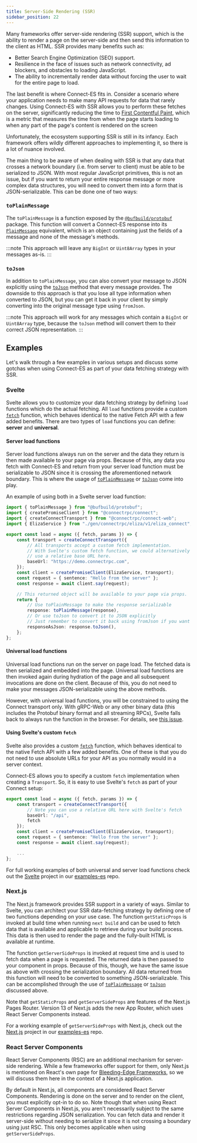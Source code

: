 ```yaml
---
title: Server-Side Rendering (SSR)
sidebar_position: 22
---
```


Many frameworks offer server-side rendering (SSR) support, which is the ability to render a page on the server-side and
then send this information to the client as HTML. SSR provides many benefits such as:

* Better Search Engine Optimization (SEO) support.
* Resilience in the face of issues such as network connectivity, ad blockers, and obstacles to loading JavaScript.
* The ability to incrementally render data without forcing the user to wait for the entire page to load.

The last benefit is where Connect-ES fits in. Consider a scenario where your application needs to make many API requests
for data that rarely changes. Using Connect-ES with SSR allows you to perform these fetches on the server, significantly
reducing the time to [First Contentful Paint](https://developer.mozilla.org/en-US/docs/Glossary/First_contentful_paint),
which is a metric that measures the time from when the page starts loading to when any part of the page's content is
rendered on the screen

Unfortunately, the ecosystem supporting SSR is still in its infancy. Each framework offers wildly different approaches
to implementing it, so there is a lot of nuance involved.

The main thing to be aware of when dealing with SSR is that any data that crosses a network boundary (i.e. from server
to client) must be able to be serialized to JSON. With most regular JavaScript primitives, this is not
an issue, but if you want to return your entire response message or more complex data structures, you will need to
convert them into a form that is JSON-serializable. This can be done one of two ways:

### `toPlainMessage`

The `toPlainMessage` is a function exposed by the [`@bufbuild/protobuf`](https://www.npmjs.com/package/@bufbuild/protobuf)
package. This function will convert a Connect-ES response into its [`PlainMessage`](https://github.com/bufbuild/protobuf-es/blob/main/docs/runtime_api.md#plainmessage) equivalent, which is an object containing just the fields of a message and none of the message's
methods.

:::note
This approach will leave any `BigInt` or `Uint8Array` types in your messages as-is.
:::

### `toJson`

In addition to `toPlainMessage`, you can also convert your message to JSON explicitly using the
[`toJson`](https://github.com/bufbuild/protobuf-es/blob/main/docs/runtime_api.md#json) method that every message provides. The downside to this approach
is that you lose all type information when converted to JSON, but you can get it back in your client by simply
converting into the original message type using `fromJson`.

:::note
This approach will work for any messages which contain a `BigInt` or `Uint8Array` type, because the `toJson` method will
convert them to their correct JSON representation.
:::

## Examples

Let's walk through a few examples in various setups and discuss some gotchas when using Connect-ES as part of your
data fetching strategy with SSR.

### Svelte

Svelte allows you to customize your data fetching strategy by defining `load` functions which do the actual fetching. All `load` functions provide a custom [`fetch`](https://kit.svelte.dev/docs/load#making-fetch-requests) function, which behaves identical to the native Fetch API with a few added benefits.
There are two types of `load` functions you can define: **server** and **universal**.

#### Server load functions

Server load functions always run on the server and the data they return is then made available to your page via
props. Because of this, any data you fetch with Connect-ES and return from your server load function must be
serializable to JSON since it is crossing the aforementioned network boundary. This is where the usage of [`toPlainMessage`](#toplainmessage)
or [`toJson`](#tojson) come into play.

An example of using both in a Svelte server load function:

```ts
import { toPlainMessage } from "@bufbuild/protobuf";
import { createPromiseClient } from "@connectrpc/connect";
import { createConnectTransport } from "@connectrpc/connect-web";
import { ElizaService } from "./gen/connectrpc/eliza/v1/eliza_connect";

export const load = async ({ fetch, params }) => {
    const transport = createConnectTransport({
        // All transports accept a custom fetch implementation.
        // With Svelte's custom fetch function, we could alternatively
        // use a relative base URL here.
        baseUrl: "https://demo.connectrpc.com",
    });
    const client = createPromiseClient(ElizaService, transport);
    const request = { sentence: "Hello from the server" };
    const response = await client.say(request);

    // This returned object will be available to your page via props.
    return {
        // Use toPlainMessage to make the response serializable
        response: toPlainMessage(response),
        // Or use toJson to convert it to JSON explicitly
        // Just remember to convert it back using fromJson if you want your original message types
        responseAsJson: response.toJson(),
    };
};
```

#### Universal load functions

Universal load functions run on the server on page load. The fetched data is then serialized and embedded into the
page. Universal load functions are then invoked again during hydration of the page and all subsequent invocations are done on the client.
Because of this, you do not need to make your messages JSON-serializable using the above methods.

However, with universal load functions, you will be constrained to using the Connect transport only. With gRPC-Web or
any other binary data (this includes the Protobuf binary format and all streaming RPCs), Svelte falls back to always
run the function in the browser. For details, see [this issue](https://github.com/sveltejs/kit/issues/8302).

#### Using Svelte's custom `fetch`

Svelte also provides a custom [`fetch`](https://kit.svelte.dev/docs/load#making-fetch-requests) function, which behaves
identical to the native Fetch API with a few added benefits. One of these is that you do not need to use absolute URLs
for your API as you normally would in a server context.

Connect-ES allows you to specify a custom `fetch` implementation when creating a `Transport`. So, it is easy to use
Svelte's `fetch` as part of your Connect setup:

```ts
export const load = async ({ fetch, params }) => {
    const transport = createConnectTransport({
        // Note you can use a relative URL here with Svelte's fetch
        baseUrl: "/api",
        fetch
    });
    const client = createPromiseClient(ElizaService, transport);
    const request = { sentence: "Hello from the server" };
    const response = await client.say(request);

    ...
};
```

For full working examples of both universal and server load functions check out the [Svelte](https://github.com/connectrpc/examples-es/tree/main/svelte)
project in our [examples-es](https://github.com/connectrpc/examples-es) repo.


### Next.js

The Next.js framework provides SSR support in a variety of ways. Similar to Svelte, you can architect your SSR
data-fetching strategy by defining one of two functions depending on your use case. The function `getStaticProps`
is invoked at build time when running `next build` and can be used to fetch data that is available and applicable to
retrieve during your build process. This data is then used to render the page and the fully-built HTML is available
at runtime.

The function `getServerSideProps` is invoked at request time and is used to fetch data when a page is requested. The
returned data is then passed to your component in props. Because of this, though, we have the same issue as above with
crossing the serialization boundary. All data returned from this function will need to be converted to
something JSON-serializable. This can be accomplished through the use of [`toPlainMessage`](#toplainmessage)
or [`toJson`](#tojson) discussed above.

Note that `getStaticProps` and `getServerSideProps` are features of the Next.js Pages Router. Version 13 of Next.js adds the new App Router, which uses React Server Components instead.

For a working example of `getServerSideProps` with Next.js, check out the [Next.js](https://github.com/connectrpc/examples-es/tree/main/nextjs) project in our
[examples-es](https://github.com/connectrpc/examples-es) repo.

### React Server Components

React Server Components (RSC) are an additional mechanism for server-side rendering. While a few frameworks offer
support for them, only Next.js is mentioned on React's own page for
[Bleeding-Edge Frameworks](https://react.dev/learn/start-a-new-react-project#bleeding-edge-react-frameworks), so we
will discuss them here in the context of a Next.js application.

By default in Next.js, all components are considered React Server Components. Rendering is done on the server and to
render on the client, you must explicitly opt-in to do so. Note though that when using React Server Components in
Next.js, you aren't necessarily subject to the same restrictions regarding JSON serialization. You can
fetch data and render it server-side without needing to serialize it since it is not crossing a boundary using just RSC.
This only becomes applicable when using `getServerSideProps`.
